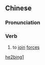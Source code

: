 ==Chinese==
{{zh-forms}}

===Pronunciation===
{{zh-pron
|m=hébīng
|cat=v
}}

===Verb===
{{zh-verb}}

# {{lb|zh|literary}} to [[join]] [[forces]]

[[Category:Mandarin literary terms|he2bing1]]